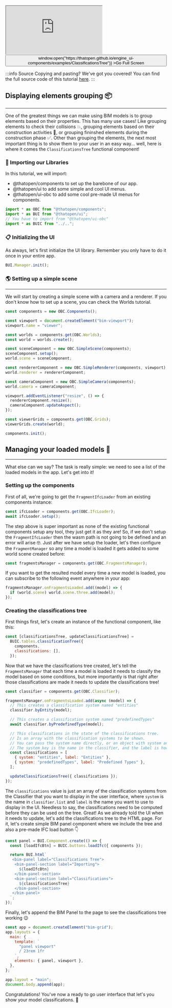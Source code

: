 <div style={{position: "relative"}}><iframe src="https://thatopen.github.io/engine_ui-components/examples/ClassificationsTree"></iframe><button class="full-screen-btn" onClick={() => window.open("https://thatopen.github.io/engine_ui-components/examples/ClassificationsTree")} >Go Full Screen</button></div>

:::info Source
Copying and pasting? We've got you covered! You can find the full source code of this tutorial [here](https://github.com/ThatOpen/engine_ui-components/blob/main/packages/obc/src/components/tables/ClassificationsTree/example.ts).
:::

## Displaying elements grouping 📦
---
One of the greatest things we can make using BIM models is to group elements based on their properties. This has many use cases! Like grouping elements to check their collisions 💥, grouping elements based on their construction activities 🔨, or grouping fininshed elements during the construction phase ✅. 
Other than grouping the elements, the next most important thing is to show them to your user in an easy way... well, here is where it comes the `ClassificationsTree` functional component!
### 🖖 Importing our Libraries
In this tutorial, we will import:
- @thatopen/components to set up the barebone of our app.
- @thatopen/ui to add some simple and cool UI menus.
- @thatopen/ui-obc to add some cool pre-made UI menus for components.

```js
import * as OBC from "@thatopen/components";
import * as BUI from "@thatopen/ui";
// You have to import from "@thatopen/ui-obc"
import * as BUIC from "../..";
```
### 📋 Initializing the UI
As always, let's first initialize the UI library. Remember you only have to do it once in your entire app.

```js
BUI.Manager.init();
```
### 🌎 Setting up a simple scene
---
We will start by creating a simple scene with a camera and a renderer. If you don't know how to set up a scene, you can check the Worlds tutorial.

```js
const components = new OBC.Components();

const viewport = document.createElement("bim-viewport");
viewport.name = "viewer";

const worlds = components.get(OBC.Worlds);
const world = worlds.create();

const sceneComponent = new OBC.SimpleScene(components);
sceneComponent.setup();
world.scene = sceneComponent;

const rendererComponent = new OBC.SimpleRenderer(components, viewport);
world.renderer = rendererComponent;

const cameraComponent = new OBC.SimpleCamera(components);
world.camera = cameraComponent;

viewport.addEventListener("resize", () => {
  rendererComponent.resize();
  cameraComponent.updateAspect();
});

const viewerGrids = components.get(OBC.Grids);
viewerGrids.create(world);

components.init();
```
## Managing your loaded models 🏢
---
What else can we say? The task is really simple: we need to see a list of the loaded models in the app. Let's get into it!
### Setting up the components
First of all, we're going to get the `FragmentIfcLoader` from an existing components instance:

```js
const ifcLoader = components.get(OBC.IfcLoader);
await ifcLoader.setup();
```
The step above is super important as none of the existing functional components setup any tool, they just get it as they are! So, if we don't setup the `FragmentIfcLoader` then the wasm path is not going to be defined and an error will arise 🤓. Just after we have setup the loader, let's then configure the `FragmentManager` so any time a model is loaded it gets added to some world scene created before: 

```js
const fragmentsManager = components.get(OBC.FragmentsManager);
```
If you want to get the resulted model every time a new model is loaded, you can subscribe to the following event anywhere in your app:

```js
fragmentsManager.onFragmentsLoaded.add((model) => {
  if (world.scene) world.scene.three.add(model);
});
```
### Creating the classifications tree
First things first, let's create an instance of the functional component, like this:

```js
const [classificationsTree, updateClassificationsTree] =
  BUIC.tables.classificationTree({
    components,
    classifications: [],
  });
```
Now that we have the classifications tree created, let's tell the `FragmentsManager` that each time a model is loaded it needs to classify the model based on some conditions, but more importantly is that right after those classifications are made it needs to update the classifications tree!

```js
const classifier = components.get(OBC.Classifier);

fragmentsManager.onFragmentsLoaded.add(async (model) => {
  // This creates a classification system named "entities"
  classifier.byEntity(model);

  // This creates a classification system named "predefinedTypes"
  await classifier.byPredefinedType(model);

  // This classifications in the state of the classifications tree.
  // Is an array with the classification systems to be shown.
  // You can pass the system name directly, or an object with system and label keys.
  // The system key is the name in the classifier, and the label is how you want it to be shown in the table.
  const classifications = [
    { system: "entities", label: "Entities" },
    { system: "predefinedTypes", label: "Predefined Types" },
  ];

  updateClassificationsTree({ classifications });
});
```
The `classifications` value is just an array of the classification systems from the Classifier that you want to display in the user interface, where `system` is the name in `classifier.list` and `label` is the name you want to use to display in the UI. Needless to say, the classifications need to be computed before they can be used on the tree.
Great! As we already told the UI when it needs to update, let's add the classifications tree to the HTML page. For it, let's create simple BIM panel component where we include the tree and also a pre-made IFC load button 👇

```js
const panel = BUI.Component.create(() => {
  const [loadIfcBtn] = BUIC.buttons.loadIfc({ components });

  return BUI.html`
   <bim-panel label="Classifications Tree">
    <bim-panel-section label="Importing">
      ${loadIfcBtn}
    </bim-panel-section>
    <bim-panel-section label="Classifications">
      ${classificationsTree}
    </bim-panel-section>
   </bim-panel> 
  `;
});
```
Finally, let's append the BIM Panel to the page to see the classifications tree working 😉

```js
const app = document.createElement("bim-grid");
app.layouts = {
  main: {
    template: `
      "panel viewport"
      / 23rem 1fr
    `,
    elements: { panel, viewport },
  },
};

app.layout = "main";
document.body.append(app);
```
Congratulations! You've now a ready to go user interface that let's you show your model classifications. 🥳

